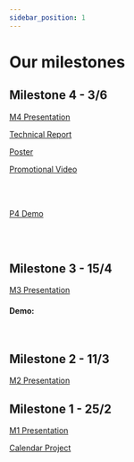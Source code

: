 ```yaml
---
sidebar_position: 1
---
```



# Our milestones

## Milestone 4 - 3/6 

[M4 Presentation](/pdf/M4_-_DSD_Presentation_2.pdf)

[Technical Report](/pdf/TechnicalReport_2.pdf) 

[Poster](/pdf/LEI_PI_Grupo-2.pdf)

<a href="https://www.youtube.com/shorts/UEZBS0cPyvI">Promotional Video</a>

<br/>
<br/> 

<a href="https://youtu.be/3LL2QKT1uJg">P4 Demo</a>

<br/>
<br/>

## Milestone 3 - 15/4 

 [M3 Presentation](/pdf/M3_-_DSD_Presentation_2.pdf) 

#### Demo: 
<ReactPlayer playing controls url='videos/PI_M3_demo2.mp4' />  

<br/>

## Milestone 2 - 11/3

[M2 Presentation](/pdf/M2_-_DSD_Presentation_2.pdf)

## Milestone 1 - 25/2

[M1 Presentation](/pdf/M1_-_DSD_Presentation_2.pdf)

[Calendar Project](/pdf/Calendar_PI_2.pdf)
